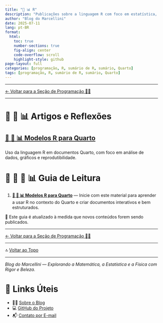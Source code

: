 ```yaml
---
title: "📄 📊 R"
description: "Publicações sobre a linguagem R com foco em estatística, gráficos, análise de dados e produção de relatórios reprodutíveis. R é uma linguagem poderosa para análise estatística e produção de gráficos sofisticados, com suporte a relatórios dinâmicos e reprodutíveis."
author: "Blog do Marcellini"
date: 2025-07-11
lang: pt-BR
format:
  html:
    toc: true
    number-sections: true
    fig-align: center
    code-overflow: scroll
    highlight-style: github
page-layout: full
categories: [programação, R, sumário de R, sumário, Quarto]
tags: [programação, R, sumário de R, sumário, Quarto]
---
```


---

[← Voltar para a Seção de Programação 👨‍💻](/posts/programacao/)

---

# 📘 📄 📊 Artigos e Reflexões

## [📘 📄 📊 Modelos R para Quarto](../modelos-r-quarto.qmd)
Uso da linguagem R em documentos Quarto, com foco em análise de dados, gráficos e reprodutibilidade.

# 🧭 📘 📄 📊 Guia de Leitura

1. **[📘 📄 📊 Modelos R para Quarto](../modelos-r-quarto.qmd)** — Inicie com este material para aprender a usar R no contexto do Quarto e criar documentos interativos e bem estruturados.

📌 Este guia é atualizado à medida que novos conteúdos forem sendo publicados.

---

[← Voltar para a Seção de Programação 👨‍💻](/posts/programacao/)

---

🔝 [Voltar ao Topo](index.qmd)

---

*Blog do Marcellini — Explorando a Matemática, a Estatística e a Física com Rigor e Beleza.*

# 🔗 Links Úteis

- 🧑‍🏫 [Sobre o Blog](../../../posts/pessoal/sobre-o-blog.qmd)
- 💻 <a href="https://github.com/marcellini-celso/blog-marcellini-V2.git" target="_blank">GitHub do Projeto</a>
- 📬 [Contato por E-mail](mailto:prof.marcellini@gmail.com)

